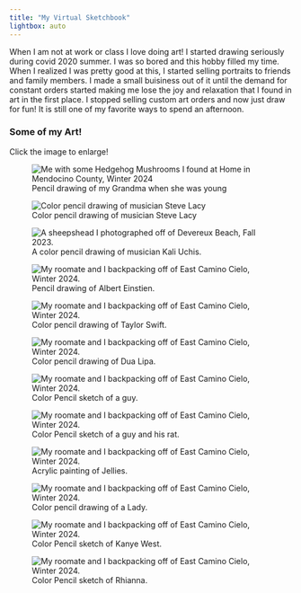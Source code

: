 ```yaml
---
title: "My Virtual Sketchbook"
lightbox: auto
---
```


When I am not at work or class I love doing art! I started drawing seriously during covid 2020 summer. I was so bored and this hobby filled my time. When I realized I was pretty good at this, I started selling portraits to friends and family members. I made a small buisiness out of it until the demand for constant orders started making me lose the joy and relaxation that I found in art in the first place. I stopped selling custom art orders and now just draw for fun! It is still one of my favorite ways to spend an afternoon.

### Some of my Art!

Click the image to enlarge!

::: {layout="[[1, 1], [1, 1]]"}
![Pencil drawing of my Grandma when she was young](images/Art_6.jpg){alt="Me with some Hedgehog Mushrooms I found at Home in Mendocino County, Winter 2024" group="Hobbies"}

![Color pencil drawing of musician Steve Lacy](images/Art_3.jpeg){alt="Color pencil drawing of musician Steve Lacy" group="Hobbies"}

![A color pencil drawing of musician Kali Uchis.](images/Art_4.jpg){alt="A sheepshead I photographed off of Devereux Beach, Fall 2023." group="Hobbies"}

![Pencil drawing of Albert Einstien.](images/Art_1.jpg){alt="My roomate and I backpacking off of East Camino Cielo, Winter 2024." group="Hobbies"}

![Color pencil drawing of Taylor Swift.](images/Art_5.jpg){alt="My roomate and I backpacking off of East Camino Cielo, Winter 2024." group="Hobbies"}

![Color pencil drawing of Dua Lipa.](images/Screenshot_20220907_190425.jpg){alt="My roomate and I backpacking off of East Camino Cielo, Winter 2024." group="Hobbies"}

![Color Pencil sketch of a guy.](images/2020-08-17 05.36.27 1.jpg){alt="My roomate and I backpacking off of East Camino Cielo, Winter 2024." group="Hobbies"}

![Color Pencil sketch of a guy and his rat.](images/2020-08-24 04.47.44 1.jpg){alt="My roomate and I backpacking off of East Camino Cielo, Winter 2024." group="Hobbies"}

![Acrylic painting of Jellies.](images/2020-09-06-124747620.jpg){alt="My roomate and I backpacking off of East Camino Cielo, Winter 2024." group="Hobbies"}

![Color pencil drawing of a Lady.](images/2020-08-25 05.07.31 1.jpg){alt="My roomate and I backpacking off of East Camino Cielo, Winter 2024." group="Hobbies"}

![Color Pencil sketch of Kanye West.](images/Screenshot_20220803-161423_Instagram.jpg){alt="My roomate and I backpacking off of East Camino Cielo, Winter 2024." group="Hobbies"}

![Color Pencil sketch of Rhianna.](images/20220429_163207.jpg){alt="My roomate and I backpacking off of East Camino Cielo, Winter 2024." group="Hobbies"}
:::

